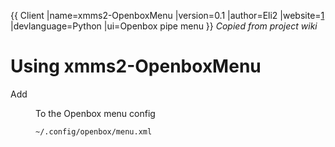 {{
Client
|name=xmms2-OpenboxMenu
|version=0.1
|author=Eli2
|website=[https://github.com/Eli2/xmms2-OpenboxMenu]
|devlanguage=Python
|ui=Openbox pipe menu
}}
''Copied from project wiki''
=Using xmms2-OpenboxMenu =

Add
 <menu execute="/home/user/scripts/xmms2-OpenboxMenu.py" id="pipe-xmms2root" label="xmms"/>

To the Openbox menu config
 ~/.config/openbox/menu.xml